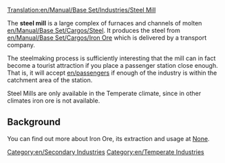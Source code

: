 [[Translation:en/Manual/Base Set/Industries/Steel Mill]]

{{en/Industries|image=en/Steelmill.png.png|name=Steel Mill
|climates=[[en/Manual/Climates]]
|accepts=[[en/Manual/Base Set/Cargos/Iron Ore]]
|produces=[[en/Manual/Base Set/Cargos/Steel]]
}}
The '''steel mill''' is a large complex of furnaces and channels of molten [[en/Manual/Base Set/Cargos/Steel]]. It produces the steel from [[en/Manual/Base Set/Cargos/Iron Ore]] which is delivered by a transport company.

The steelmaking process is sufficiently interesting that the mill can in fact become a tourist attraction if you place a passenger station close enough.  That is, it will accept [[en/passengers]] if enough of the industry is within the catchment area of the station.

Steel Mills are only available in the Temperate climate, since in other climates iron ore is not available.

==Background==
You can find out more about Iron Ore, its extraction and usage at [https://www.wikipedia.org/wiki/Ironworks None].

{{en/Navbox Industries}}

[[Category:en/Secondary Industries]]
[[Category:en/Temperate Industries]]